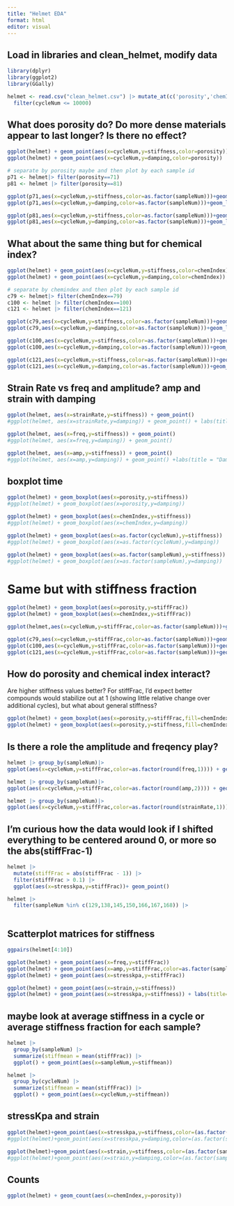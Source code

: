 ```yaml
---
title: "Helmet EDA"
format: html
editor: visual
---
```


## Load in libraries and clean_helmet, modify data  

```r
library(dplyr)
library(ggplot2)
library(GGally)

helmet <- read.csv("clean_helmet.csv") |> mutate_at(c('porosity','chemIndex'), as.factor) |>
  filter(cycleNum <= 10000)
```

## What does porosity do? Do more dense materials appear to last longer? Is there no effect?
```r
ggplot(helmet) + geom_point(aes(x=cycleNum,y=stiffness,color=porosity))
ggplot(helmet) + geom_point(aes(x=cycleNum,y=damping,color=porosity))

# separate by porosity maybe and then plot by each sample id
p71 <- helmet|> filter(porosity==71)
p81 <- helmet |> filter(porosity==81)

ggplot(p71,aes(x=cycleNum,y=stiffness,color=as.factor(sampleNum)))+geom_line()+geom_point() +labs(title="Porosity 71")
ggplot(p71,aes(x=cycleNum,y=damping,color=as.factor(sampleNum)))+geom_line()+geom_point() + labs(title="Porosity 71")

ggplot(p81,aes(x=cycleNum,y=stiffness,color=as.factor(sampleNum)))+geom_line()+geom_point() + labs(title = "Porosity 81")
ggplot(p81,aes(x=cycleNum,y=damping,color=as.factor(sampleNum)))+geom_line()+geom_point()+labs(title="Porosity 81")
```

## What about the same thing but for chemical index?
```r
ggplot(helmet) + geom_point(aes(x=cycleNum,y=stiffness,color=chemIndex))
ggplot(helmet) + geom_point(aes(x=cycleNum,y=damping,color=chemIndex))

# separate by chemindex and then plot by each sample id
c79 <- helmet|> filter(chemIndex==79)
c100 <- helmet |> filter(chemIndex==100)
c121 <- helmet |> filter(chemIndex==121)

ggplot(c79,aes(x=cycleNum,y=stiffness,color=as.factor(sampleNum)))+geom_line()+geom_point()
ggplot(c79,aes(x=cycleNum,y=damping,color=as.factor(sampleNum)))+geom_line()+geom_point()

ggplot(c100,aes(x=cycleNum,y=stiffness,color=as.factor(sampleNum)))+geom_line()+geom_point()
ggplot(c100,aes(x=cycleNum,y=damping,color=as.factor(sampleNum)))+geom_line()+geom_point()

ggplot(c121,aes(x=cycleNum,y=stiffness,color=as.factor(sampleNum)))+geom_line()+geom_point()
ggplot(c121,aes(x=cycleNum,y=damping,color=as.factor(sampleNum)))+geom_line()+geom_point()
```

## Strain Rate vs freq and amplitude? amp and strain with damping
```r
ggplot(helmet, aes(x=strainRate,y=stiffness)) + geom_point()
#ggplot(helmet, aes(x=strainRate,y=damping)) + geom_point() + labs(title="Damping vs Strain Rate",x="Strain Rate",y="Damping")

ggplot(helmet, aes(x=freq,y=stiffness)) + geom_point()
#ggplot(helmet, aes(x=freq,y=damping)) + geom_point()

ggplot(helmet, aes(x=amp,y=stiffness)) + geom_point()
#ggplot(helmet, aes(x=amp,y=damping)) + geom_point() +labs(title = "Damping vs Amplitude",x="Amplitude",y="Damping")


```

## boxplot time
```r
ggplot(helmet) + geom_boxplot(aes(x=porosity,y=stiffness))
#ggplot(helmet) + geom_boxplot(aes(x=porosity,y=damping))

ggplot(helmet) + geom_boxplot(aes(x=chemIndex,y=stiffness))
#ggplot(helmet) + geom_boxplot(aes(x=chemIndex,y=damping))

ggplot(helmet) + geom_boxplot(aes(x=as.factor(cycleNum),y=stiffness))
#ggplot(helmet) + geom_boxplot(aes(x=as.factor(cycleNum),y=damping))

ggplot(helmet) + geom_boxplot(aes(x=as.factor(sampleNum),y=stiffness))
#ggplot(helmet) + geom_boxplot(aes(x=as.factor(sampleNum),y=damping))

```

# Same but with stiffness fraction
```r
ggplot(helmet) + geom_boxplot(aes(x=porosity,y=stiffFrac))
ggplot(helmet) + geom_boxplot(aes(x=chemIndex,y=stiffFrac))
```

```r
ggplot(helmet,aes(x=cycleNum,y=stiffFrac,color=as.factor(sampleNum)))+geom_line()+geom_point()

ggplot(c79,aes(x=cycleNum,y=stiffFrac,color=as.factor(sampleNum)))+geom_line()+geom_point()
ggplot(c100,aes(x=cycleNum,y=stiffFrac,color=as.factor(sampleNum)))+geom_line()+geom_point()
ggplot(c121,aes(x=cycleNum,y=stiffFrac,color=as.factor(sampleNum)))+geom_line()+geom_point()
```

## How do porosity and chemical index interact?
Are higher stiffness values better? For stiffFrac, I'd expect better compounds would stabilize out at 1 (showing little relative change over additional cycles), but what about general stiffness?

```r
ggplot(helmet) + geom_boxplot(aes(x=porosity,y=stiffFrac,fill=chemIndex))
ggplot(helmet) + geom_boxplot(aes(x=porosity,y=stiffness,fill=chemIndex))

```
## Is there a role the amplitude and freqency play? 
```r
helmet |> group_by(sampleNum)|>
ggplot(aes(x=cycleNum,y=stiffFrac,color=as.factor(round(freq,1)))) + geom_line() +geom_point()

helmet |> group_by(sampleNum)|>
ggplot(aes(x=cycleNum,y=stiffFrac,color=as.factor(round(amp,2)))) + geom_point()

helmet |> group_by(sampleNum)|>
ggplot(aes(x=cycleNum,y=stiffFrac,color=as.factor(round(strainRate,1)))) +geom_point()
```

## I'm curious how the data would look if I shifted everything to be centered around 0, or more so the abs(stiffFrac-1)
```r
helmet |>
  mutate(stiffFrac = abs(stiffFrac - 1)) |>
  filter(stiffFrac > 0.1) |>
  ggplot(aes(x=stresskpa,y=stiffFrac))+ geom_point()
```

```r
helmet |>
  filter(sampleNum %in% c(129,138,145,150,166,167,168)) |>
  
```

## Scatterplot matrices for stiffness
```r
ggpairs(helmet[4:10])
```

```r
ggplot(helmet) + geom_point(aes(x=freq,y=stiffFrac))
ggplot(helmet) + geom_point(aes(x=amp,y=stiffFrac,color=as.factor(sampleNum)))
ggplot(helmet) + geom_point(aes(x=stresskpa,y=stiffFrac))

ggplot(helmet) + geom_point(aes(x=strain,y=stiffness))
ggplot(helmet) + geom_point(aes(x=stresskpa,y=stiffness)) + labs(title="Stiffness vs. Initial Stress",x="Initial Stress (kpa)",y="Stiffness")


```
## maybe look at average stiffness in a cycle or average stiffness fraction for each sample?
```r
helmet |>
  group_by(sampleNum) |>
  summarize(stiffmean = mean(stiffFrac)) |>
  ggplot() + geom_point(aes(x=sampleNum,y=stiffmean))

helmet |>
  group_by(cycleNum) |>
  summarize(stiffmean = mean(stiffFrac)) |>
  ggplot() + geom_point(aes(x=cycleNum,y=stiffmean))
```


## stressKpa and strain
```r
ggplot(helmet)+geom_point(aes(x=stresskpa,y=stiffness,color=(as.factor(sampleNum))))
#ggplot(helmet)+geom_point(aes(x=stresskpa,y=damping,color=(as.factor(sampleNum))))

ggplot(helmet)+geom_point(aes(x=strain,y=stiffness,color=(as.factor(sampleNum))))
#ggplot(helmet)+geom_point(aes(x=strain,y=damping,color=(as.factor(sampleNum))))

```

## Counts
```r
ggplot(helmet) + geom_count(aes(x=chemIndex,y=porosity))
```

